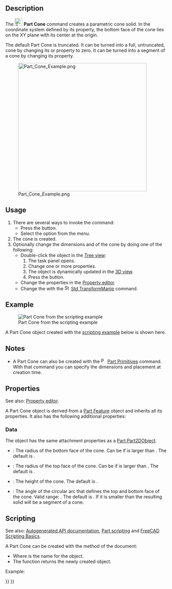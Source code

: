 <languages/>

{{Docnav
|[[Part_Sphere|Sphere]]
|[[Part_Torus|Torus]]
|[[Part_Workbench|Part]]
|IconL=Part_Sphere.svg
|IconR=Part_Torus.svg
|IconC=Workbench_Part.svg
}}

<div class="mw-translate-fuzzy">
{{GuiCommand/sv|Name=Part Cone|Name/sv=Part Cone|MenuLocation=Part -> Cone|Workbenches=[[Part_Workbench/sv|Part]], Complete|SeeAlso=[[Part_CreatePrimitives/sv|Part CreatePrimitives]]}}
</div>

== Description == 

The [[Image:Part_Cone.svg|24px]] '''Part Cone''' command creates a parametric cone solid. In the coordinate system defined by its {{PropertyData|Placement}} property, the bottom face of the cone lies on the XY plane with its center at the origin.

The default Part Cone is truncated. It can be turned into a full, untruncated, cone by changing its {{PropertyData|Radius1}} or {{PropertyData|Radius2}} property to zero. It can be turned into a segment of a cone by changing its {{PropertyData|Angle}} property.

[[Image:Part_Cone_Example.png|400px]]

== Usage == 

# There are several ways to invoke the command:
#* Press the {{Button|[[Image:Part_Cone.svg|16px]] [[Part_Cone|Cone]]}} button.
#* Select the {{MenuCommand|Part → Primitives → [[Image:Part_Cone.svg|16px]] Cone}} option from the menu.
# The cone is created.
# Optionally change the dimensions and {{PropertyData|Placement}} of the cone by doing one of the following:
#* Double-click the object in the [[Tree_view|Tree view]]:
#*# The {{MenuCommand|Geometric Primitives}} task panel opens.
#*# Change one or more properties.
#*# The object is dynamically updated in the [[3D_view|3D view]].
#*# Press the {{Button|OK}} button.
#* Change the properties in the [[Property_editor|Property editor]].
#* Change the {{PropertyData|Placement}} with the [[Image:Std_TransformManip.svg|16px]] [[Std_TransformManip|Std TransformManip]] command.

== Example ==

[[Image:Part_Cone_Scripting_Example.png|thumb|Part Cone from the scripting example]]

A Part Cone object created with the [[#Scripting|scripting example]] below is shown here.

== Notes ==

* A Part Cone can also be created with the [[Image:Part_Primitives.svg|16px]] [[Part_Primitives|Part Primitives]] command. With that command you can specify the dimensions and placement at creation time.

== Properties ==

See also: [[Property_editor|Property editor]].

A Part Cone object is derived from a [[Part_Feature|Part Feature]] object and inherits all its properties. It also has the following additional properties:

=== Data ===

{{TitleProperty|Attachment}}

The object has the same attachment properties as a [[Part_Part2DObject#Data|Part Part2DObject]].

{{TitleProperty|Cone}}

* {{PropertyData|Radius1|Length}}: The radius of the bottom face of the cone. Can be {{Value|0mm}} if {{PropertyData|Radius2}} is larger than {{Value|0mm}}. The default is {{Value|2mm}}.
* {{PropertyData|Radius2|Length}}: The radius of the top face of the cone. Can be {{Value|0mm}} if {{PropertyData|Radius1}} is larger than {{Value|0mm}}. The default is {{Value|4mm}}.
* {{PropertyData|Height|Length}}: The height of the cone. The default is {{Value|10mm}}.
* {{PropertyData|Angle|Angle}}: The angle of the circular arc that defines the top and bottom face of the cone. Valid range: {{Value|0° &lt; value &lt;&#61; 360°}}. The default is {{Value|360°}}. If it is smaller than {{Value|360°}} the resulting solid will be a segment of a cone.

== Scripting ==

See also: [https://freecad.github.io/SourceDoc/ Autogenerated API documentation], [[Part_scripting|Part scripting]] and [[FreeCAD_Scripting_Basics|FreeCAD Scripting Basics]].

A Part Cone can be created with the {{Incode|addObject()}} method of the document:

{{Code|code=
cone = FreeCAD.ActiveDocument.addObject("Part::Cone", "myCone")
}}

* Where {{Incode|"myCone"}} is the name for the object.
* The function returns the newly created object.

Example:

{{Code|code=
import FreeCAD as App

doc = App.activeDocument()

cone = doc.addObject("Part::Cone", "myCone")
cone.Radius1 = 5
cone.Radius2 = 10
cone.Height = 50
cone.Angle = 270
cone.Placement = App.Placement(App.Vector(1, 2, 3), App.Rotation(30, 60, 15))

doc.recompute()
}}


{{Docnav
|[[Part_Sphere|Sphere]]
|[[Part_Torus|Torus]]
|[[Part_Workbench|Part]]
|IconL=Part_Sphere.svg
|IconR=Part_Torus.svg
|IconC=Workbench_Part.svg
}}

{{Part_Tools_navi{{#translation:}}}}
{{Userdocnavi{{#translation:}}}}